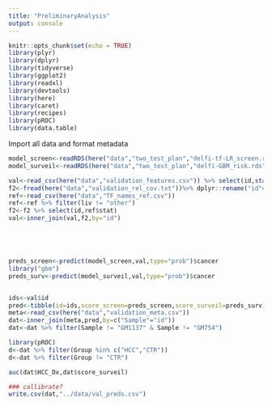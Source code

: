 ```yaml
---
title: "PreliminaryAnalysis"
output: console
---
```


```r
knitr::opts_chunk$set(echo = TRUE)
library(plyr)
library(dplyr)
library(tidyverse)
library(ggplot2)
library(readxl)
library(devtools)
library(here)
library(caret)
library(recipes)
library(pROC)
library(data.table)
```

Import all data and format metadata
```r

model_screen<-readRDS(here("data","two_test_plan","delfi-tf-LR_screen.rds"))
model_surveil<-readRDS(here("data","two_test_plan","delfi-GBM_risk.rds"))

val<-read_csv(here("data","validation_features.csv")) %>% select(id,starts_with("ratio"),starts_with("z"))
f2<-fread(here("data","validation_rel_cov.txt"))%>% dplyr::rename("id"="V1")
ref<-read_csv(here("data","TF_names_ref.csv")) 
ref<-ref %>% filter(liv != "other")
f2<-f2 %>% select(id,ref$stat)
val<-inner_join(val,f2,by="id")





preds_screen<-predict(model_screen,val,type="prob")$cancer
library("gbm")
preds_surv<-predict(model_surveil,val,type="prob")$cancer


ids<-val$id
pred<-tibble(id=ids,score_screen=preds_screen,score_surveil=preds_surv)
meta<-read_csv(here("data","validation_meta.csv"))
dat<-inner_join(meta,pred,by=c("Sample"="id"))
dat<-dat %>% filter(Sample != "GM1137" & Sample != "GM754")

library(pROC)
d<-dat %>% filter(Group %in% c("HCC","CTR"))
d<-dat %>% filter(Group != "CTR")

auc(dat$HCC_Dx,dat$score_surveil)

### callibrate?
write.csv(dat,"../data/val_preds.csv")

```



